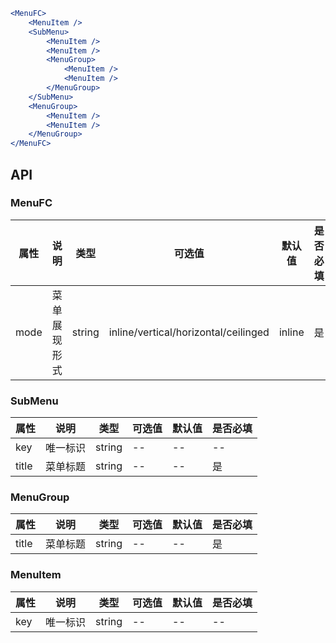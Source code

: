 ```jsx
<MenuFC>
    <MenuItem />
    <SubMenu>
        <MenuItem />
        <MenuItem />
        <MenuGroup>
            <MenuItem />
            <MenuItem />
        </MenuGroup>
    </SubMenu>
    <MenuGroup>
        <MenuItem />
        <MenuItem />
    </MenuGroup>
</MenuFC>
```

## API

### MenuFC

| 属性 | 说明         | 类型   | 可选值                               | 默认值 | 是否必填 |
| ---- | ------------ | ------ | ------------------------------------ | ------ | -------- |
| mode | 菜单展现形式 | string | inline/vertical/horizontal/ceilinged | inline | 是       |

### SubMenu

| 属性  | 说明     | 类型   | 可选值 | 默认值 | 是否必填 |
| ----- | -------- | ------ | ------ | ------ | -------- |
| key   | 唯一标识 | string | --     | --     | --       |
| title | 菜单标题 | string | --     | --     | 是       |

### MenuGroup

| 属性  | 说明     | 类型   | 可选值 | 默认值 | 是否必填 |
| ----- | -------- | ------ | ------ | ------ | -------- |
| title | 菜单标题 | string | --     | --     | 是       |

### MenuItem

| 属性 | 说明     | 类型   | 可选值 | 默认值 | 是否必填 |
| ---- | -------- | ------ | ------ | ------ | -------- |
| key  | 唯一标识 | string | --     | --     | --       |
